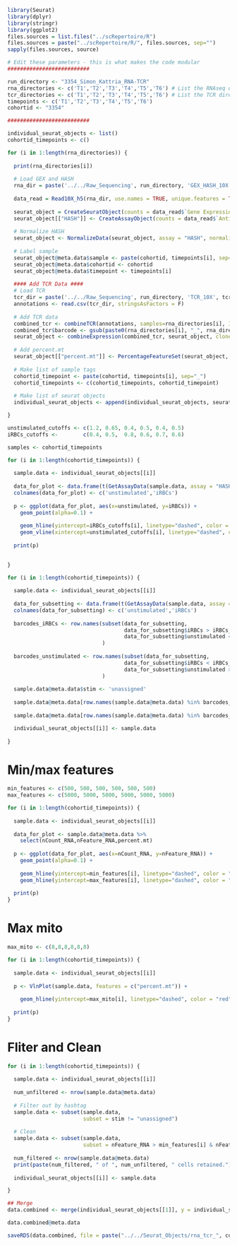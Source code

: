 ```r
library(Seurat)
library(dplyr)
library(stringr)
library(ggplot2)
files.sources = list.files("../scRepertoire/R")
files.sources = paste("../scRepertoire/R/", files.sources, sep="")
sapply(files.sources, source)
```

```r
# Edit these parameters - this is what makes the code modular
##########################

run_directory <- "3354_Simon_Kattria_RNA-TCR"
rna_directories <- c('T1','T2','T3','T4','T5','T6') # List the RNAseq directory names you want to analyze
tcr_directories <- c('T1','T2','T3','T4','T5','T6') # List the TCR directory names you want to analyze in order that corresponds to 'cite_directories'
timepoints <- c('T1','T2','T3','T4','T5','T6')
cohortid <- "3354"

##########################
```

```r
individual_seurat_objects <- list()
cohortid_timepoints <- c()

for (i in 1:length(rna_directories)) {
  
  print(rna_directories[i])
  
  # Load GEX and HASH
  rna_dir = paste('../../Raw_Sequencing', run_directory, 'GEX_HASH_10X', rna_directories[i], "filtered_feature_bc_matrix.h5", sep='/')
  
  data_read = Read10X_h5(rna_dir, use.names = TRUE, unique.features = TRUE) # Read data into Seurat
  
  seurat_object = CreateSeuratObject(counts = data_read$`Gene Expression`)
  seurat_object[["HASH"]] <- CreateAssayObject(counts = data_read$`Antibody Capture`)
  
  # Normalize HASH
  seurat_object <- NormalizeData(seurat_object, assay = "HASH", normalization.method = "CLR")
  
  # Label sample
  seurat_object@meta.data$sample <- paste(cohortid, timepoints[i], sep="_")
  seurat_object@meta.data$cohortid <- cohortid
  seurat_object@meta.data$timepoint <- timepoints[i]
  
  #### Add TCR Data ####
  # Load TCR
  tcr_dir = paste('../../Raw_Sequencing', run_directory, 'TCR_10X', tcr_directories[i], 'filtered_contig_annotations.csv', sep='/')
  annotations <- read.csv(tcr_dir, stringsAsFactors = F)
  
  # Add TCR data
  combined_tcr <- combineTCR(annotations, samples=rna_directories[i], ID=rna_directories[i], cells ="T-AB", filterMulti = FALSE)[[1]]
  combined_tcr$barcode <- gsub(paste0(rna_directories[i], "_", rna_directories[i], "_"), "", combined_tcr$barcode)
  seurat_object <- combineExpression(combined_tcr, seurat_object, cloneCall="aa")
  
  # Add percent.mt
  seurat_object[["percent.mt"]] <- PercentageFeatureSet(seurat_object, pattern = "^MT-")
  
  # Make list of sample tags
  cohortid_timepoint <- paste(cohortid, timepoints[i], sep="_")
  cohortid_timepoints <- c(cohortid_timepoints, cohortid_timepoint)
  
  # Make list of seurat objects
  individual_seurat_objects <- append(individual_seurat_objects, seurat_object)

}

```

```r
unstimulated_cutoffs <- c(1.2, 0.65, 0.4, 0.5, 0.4, 0.5)
iRBCs_cutoffs <-        c(0.4, 0.5,  0.8, 0.6, 0.7, 0.6)

samples <- cohortid_timepoints

for (i in 1:length(cohortid_timepoints)) {
  
  sample.data <- individual_seurat_objects[[i]]
  
  data_for_plot <- data.frame(t(GetAssayData(sample.data, assay = "HASH")))
  colnames(data_for_plot) <- c('unstimulated','iRBCs')
  
  p <- ggplot(data_for_plot, aes(x=unstimulated, y=iRBCs)) + 
    geom_point(alpha=0.1) +
    
    geom_hline(yintercept=iRBCs_cutoffs[i], linetype="dashed", color = "red") + 
    geom_vline(xintercept=unstimulated_cutoffs[i], linetype="dashed", color = "red")
  
  print(p)

  
}
```


```r
for (i in 1:length(cohortid_timepoints)) {
  
  sample.data <- individual_seurat_objects[[i]]
  
  data_for_subsetting <- data.frame(t(GetAssayData(sample.data, assay = "HASH")))
  colnames(data_for_subsetting) <- c('unstimulated','iRBCs')
  
  barcodes_iRBCs <- row.names(subset(data_for_subsetting, 
                                     data_for_subsetting$iRBCs > iRBCs_cutoffs[i] & 
                                     data_for_subsetting$unstimulated < unstimulated_cutoffs[i])
                              )
  
  barcodes_unstimulated <- row.names(subset(data_for_subsetting, 
                                     data_for_subsetting$iRBCs < iRBCs_cutoffs[i] & 
                                     data_for_subsetting$unstimulated > unstimulated_cutoffs[i])
                              )
  
  sample.data@meta.data$stim <- 'unassigned'
  
  sample.data@meta.data[row.names(sample.data@meta.data) %in% barcodes_iRBCs,]$stim <- "iRBCs"
  
  sample.data@meta.data[row.names(sample.data@meta.data) %in% barcodes_unstimulated,]$stim <- "unstimulated"

  individual_seurat_objects[[i]] <- sample.data
  
}
```

# Min/max features
```r
min_features <- c(500, 500, 500, 500, 500, 500)
max_features <- c(5000, 5000, 5000, 5000, 5000, 5000)

for (i in 1:length(cohortid_timepoints)) {
  
  sample.data <- individual_seurat_objects[[i]]
  
  data_for_plot <- sample.data@meta.data %>%
    select(nCount_RNA,nFeature_RNA,percent.mt)
  
  p <- ggplot(data_for_plot, aes(x=nCount_RNA, y=nFeature_RNA)) + 
    geom_point(alpha=0.1) +
    
    geom_hline(yintercept=min_features[i], linetype="dashed", color = "red") + 
    geom_hline(yintercept=max_features[i], linetype="dashed", color = "red")
  
  print(p)
}
```

# Max mito
```r
max_mito <- c(8,8,8,8,8,8)

for (i in 1:length(cohortid_timepoints)) {
  
  sample.data <- individual_seurat_objects[[i]]
  
  p <- VlnPlot(sample.data, features = c("percent.mt")) +
    
    geom_hline(yintercept=max_mito[i], linetype="dashed", color = "red")
  
  print(p)
}
```

# Fliter and Clean
```r
for (i in 1:length(cohortid_timepoints)) {
  
  sample.data <- individual_seurat_objects[[i]]
  
  num_unfiltered <- nrow(sample.data@meta.data)
  
  # Filter out by hashtag
  sample.data <- subset(sample.data, 
                        subset = stim != "unassigned")
  
  # Clean
  sample.data <- subset(sample.data, 
                        subset = nFeature_RNA > min_features[i] & nFeature_RNA < max_features[i] &  percent.mt < max_mito[i])
  
  num_filtered <- nrow(sample.data@meta.data)
  print(paste(num_filtered, " of ", num_unfiltered, " cells retained."))
  
  individual_seurat_objects[[i]] <- sample.data

}
```


```r
## Merge
data.combined <- merge(individual_seurat_objects[[1]], y = individual_seurat_objects[-1], add.cell.ids = cohortid_timepoints, project = cohortid)

data.combined@meta.data
```


```r
saveRDS(data.combined, file = paste("../../Seurat_Objects/rna_tcr_", cohortid, ".rds", sep=""))
```